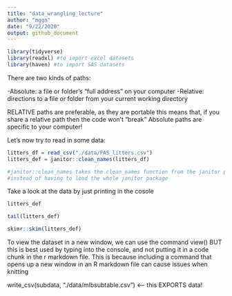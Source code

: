 ```yaml
---
title: "data_wrangling_lecture"
author: "mggn"
date: "9/22/2020"
output: github_document
---
```


```r
library(tidyverse)
library(readxl) #to import excel datasets
library(haven) #to import SAS datasets
```

There are two kinds of paths:

-Absolute: a file or folder’s “full address” on your computer
-Relative: directions to a file or folder from your current working directory

RELATIVE paths are preferable, as they are portable
this means that, if you share a relative path then the code won't "break"
Absolute paths are specific to your computer!

Let's now try to read in some data:

```r
litters_df = read_csv("./data/FAS_litters.csv")
litters_def = janitor::clean_names(litters_df)

#janitor::clean_names takes the clean_names function from the janitor package
#instead of having to load the whole janitor package
```

Take a look at the data by just printing in the cosole
```r
litters_def
```


```r
tail(litters_def)
```

```r
skimr::skim(litters_def)
```

To view the dataset in a new window, we can use the command view() BUT this is
best used by typing into the console, and not putting it in a code chunk in the 
r markdown file. This is because including a command that opens up a new window
in an R markdown file can cause issues when knitting

write_csv(subdata, "./data/mlbsubtable.csv") <-- this EXPORTS data!
